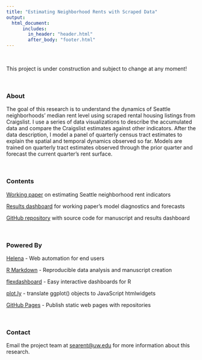 ```yaml
---
title: "Estimating Neighborhood Rents with Scraped Data"
output: 
  html_document:
      includes:
        in_header: "header.html"
        after_body: "footer.html"
---
```


<br>

This project is under construction and subject to change at any moment!

<br>

### About

The goal of this research is to understand the dynamics of Seattle neighborhoods' median rent level using scraped rental housing listings from Craigslist. I use a series of data visualizations to describe the accumulated data and compare the Craigslist estimates against other indicators. After the data description, I model a panel of quarterly census tract estimates to explain the spatial and temporal dynamics observed so far. Models are trained on quarterly tract estimates observed through the prior quarter and forecast the current quarter's rent surface.

<br>

### Contents

[Working paper](./manuscript/index.html) on estimating Seattle neighborhood rent indicators

[Results dashboard](./dashboard/index.html) for working paper's model diagnostics and forecasts

[GitHub repository](https://github.com/hesscl/smooth-sea/) with source code for manuscript and results dashboard

<br>

### Powered By

[Helena](http://helena-lang.org) - Web automation for end users

[R Markdown](https://rmarkdown.rstudio.com) - Reproducible data analysis and manuscript creation

[flexdashboard](https://rmarkdown.rstudio.com/flexdashboard/index.html) - Easy interactive dashboards for R

[plot.ly](https://plot.ly/) - translate ggplot() objects to JavaScript htmlwidgets

[GitHub Pages](https://pages.github.com/) - Publish static web pages with repositories

<br>

### Contact

Email the project team at [searent@uw.edu](mailto://searent@uw.edu) for more information about this research.
